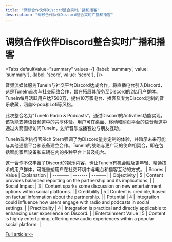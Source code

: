 ```yaml
---
title: "调频合作伙伴Discord整合实时广播和播客"
description: "调频合作伙伴Discord整合实时广播和播客"
---
```



# 调频合作伙伴Discord整合实时广播和播客


<Tabs
	defaultValue="summary"
	values={[
	{label: 'summary', value: 'summary'},
	{label: 'score', value: 'score'},
]}>
<TabItem value="summary">


音频流媒体服务TuneIn与社交平台Discord达成合作，将直播电台引入Discord，这是TuneIn首次与社交网络合作，旨在拓展其服务至Discord的2亿用户群体。TuneIn每月活跃用户达7500万，提供10万家电台、播客及专为Discord定制的音乐收藏，涵盖K-pop和Lofi等风格。

此次整合名为“TuneIn Radio & Podcasts”，通过Discord的Activities功能实现，该功能支持语音频道中的共享体验。用户可在桌面、移动和网页平台的语音频道中通过火箭图标访问TuneIn，边听音乐或播客边与朋友互动。

TuneIn首席执行官Rich Stern强调了为Discord量身定制的体验，并暗示未来可能与其他通信平台和设备建立合作。TuneIn的战略与更广泛的使命相契合，即在包括智能家居设备和车辆在内的多种平台上普及电台。

这一合作不仅丰富了Discord的娱乐内容，也让TuneIn有机会触及更年轻、精通技术的用户群体，可能重塑用户在社交环境中与电台和播客互动的方式。
</TabItem>
<TabItem value="score">
	| Scores     | Value   | Explanation |
	| -------- | ------- | ------- |
	| Objectivity  | 5    | Content provides balanced reporting on the partnership and its implications.    |
	| Social Impact | 3     | Content sparks some discussion on new entertainment options within social platforms.    |
	| Credibility    | 5    | Content is credible, based on factual information about the partnership.    |
	| Potential    | 4    | Integration could influence how users engage with radio and podcasts in social settings.    |
	| Practicality    | 4    | Integration is practical and directly applicable to enhancing user experience on Discord.    |
	| Entertainment Value    | 5    | Content is highly entertaining, offering new audio experiences within a popular social platform.    |
</TabItem>
</Tabs>

[Full article>>](https://techcrunch.com/2024/06/04/discord-and-tunein-partner-to-bring-live-radio-to-the-social-platform/)
